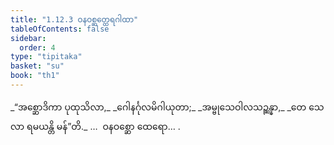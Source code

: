 ```yaml
---
title: "1.12.3 ဝနဝစ္ဆတ္ထေရဂါထာ"
tableOfContents: false
sidebar:
  order: 4
type: "tipitaka"
basket: "su"
book: "th1"
---
```



<DynamicBreadcrumb />

<Division number="113" book="th1">

<Paragraph number="253" type="verses" book="th1">
_“အစ္ဆောဒိကာ ပုထုသိလာ,_  
_ဂေါနင်္ဂုလမိဂါယုတာ;_  
_အမ္ဗုသေဝါလသဉ္ဆန္နာ,_  
_တေ သေလာ ရမယန္တိ မန်”တိ._  


</Paragraph>
</Division>

<Paragraph number="254" type="center" book="th1">
…  ဝနဝစ္ဆော ထေရော… .
</Paragraph>